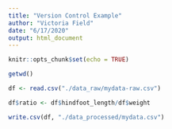```yaml
---
title: "Version Control Example"
author: "Victoria Field"
date: "6/17/2020"
output: html_document
---
```


```r
knitr::opts_chunk$set(echo = TRUE)
```


```r
getwd()
```

```r
df <- read.csv("./data_raw/mydata-raw.csv")
```

```r
df$ratio <- df$hindfoot_length/df$weight
```

```r
write.csv(df, "./data_processed/mydata.csv")
```
